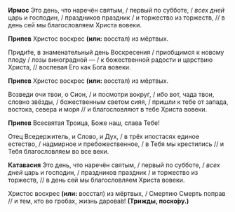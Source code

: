 **Ирмос** Это день, что наречён святым, / первый по субботе, / *всех дней* царь и господин, / праздников праздник / и торжество из торжеств, // в день сей мы благословляем Христа вовеки.

**Припев** Христос воскрес **(или:** восстал<R>)</R> из мёртвых.

Приди́те, в знаменательный день Воскресения / приобщимся к новому плоду / лозы виноградной — / к божественной радости и царствию Христа, // воспевая Его как Бога вовеки.

**Припев** Христос воскрес **(или:** восстал<R>)</R> из мёртвых.

Возведи очи твои, о Сион, / и посмотри вокруг, / ибо вот, чада твои, словно звёзды, / божественным светом сияя, / пришли к тебе от запада, востока, севера и моря // и благословляют в тебе Христа вовеки.

**Припев** Всесвятая Троица, Боже наш, слава Тебе!

Отец Вседержитель, и Слово, и Дух, / в трёх ипостасях единое естество, / надмирное и пребожественное, / в Тебя мы крестились // и Тебя благословляем во все веки.

**Катавасия** Это день, что наречён святым, / первый по субботе, / *всех дней* царь и господин, / праздников праздник / и торжество из торжеств, // в день сей мы благословляем Христа вовеки.

Христос воскрес **(или:** восстал<R>)</R> из мёртвых, / Смертию Смерть поправ // и тем, кто во гробах, жизнь дарова́в! **(Трижды, поско́ру.)**
